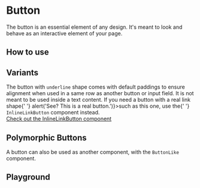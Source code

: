 

# Button

The button is an essential element of any design. It's meant to look and behave as an interactive element of your page.

## How to use

<Canvas withSource="open">
    <Story id="components-button--example" />
</Canvas>

## Variants

<Alert type="info" className="my1-5">
    The button with <code>underline</code> shape comes with default paddings to ensure alignment when used in a same row
    as another button or input field. It is not meant to be used inside a text content. If you need a button with a real
    link shape{' '}
    <InlineLinkButton onClick={() => alert('See? This is a real button.')}>such as this one</InlineLinkButton>, use the{' '}
    <code>InlineLinkButton</code> component instead.
    <br />
    <a href="?path=/docs/components-inlinelinkbutton--basic">Check out the InlineLinkButton component</a>
</Alert>

<Story id="components-button--sandbox" />

<Story id="components-button--variants" />

## Polymorphic Buttons

A button can also be used as another component, with the `ButtonLike` component.

<Canvas>
    <Story id="components-button--like" />
</Canvas>

## Playground

<Primary />

<ArgsTable story={PRIMARY_STORY} />
